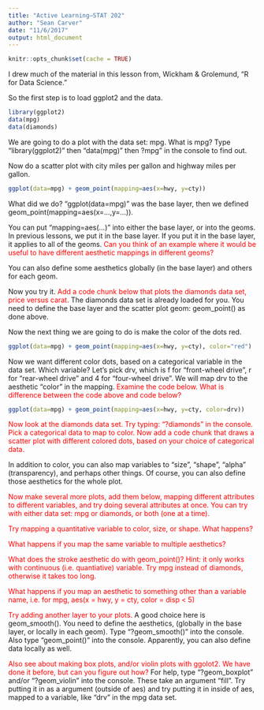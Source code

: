 ```yaml
---
title: "Active Learning—STAT 202"
author: "Sean Carver"
date: "11/6/2017"
output: html_document
---
```


```r
knitr::opts_chunk$set(cache = TRUE)
```
I drew much of the material in this lesson from,
Wickham & Grolemund, "R for Data Science."

So the first step is to load ggplot2 and the data.

```r
library(ggplot2)
data(mpg)
data(diamonds)
```

We are going to do a plot with the data set: mpg.  What is mpg?  Type "library(ggplot2)" then "data(mpg)" then ?mpg" in the console to find out.

Now do a scatter plot with city miles per gallon and highway miles per gallon.

```r
ggplot(data=mpg) + geom_point(mapping=aes(x=hwy, y=cty))
```

What did we do? "ggplot(data=mpg)" was the base layer, then we defined geom_point(mapping=aes(x=...,y=...)).  

You can put "mapping=aes(...)" into either the base layer, or into the geoms.  In previous lessons, we put it in the base layer.  If you put it in the base layer, it applies to all of the geoms.  <span style="color:red"> Can you think of an example where it would be useful to have different aesthetic mappings in different geoms? </span>

You can also define some aesthetics globally (in the base layer) and others for each geom.

Now you try it.  <span style="color:red"> Add a code chunk below that plots the diamonds data set, price versus carat. </span>  The diamonds data set is already loaded for you.  You need to define the base layer and the scatter plot geom: geom_point() as done above.

Now the next thing we are going to do is make the color of the dots red.

```r
ggplot(data=mpg) + geom_point(mapping=aes(x=hwy, y=cty), color="red")
```

Now we want different color dots, based on a categorical variable in the data set.  Which variable?  Let's pick drv, which is f for "front-wheel drive", r for "rear-wheel drive" and 4 for "four-wheel drive".  We will map drv to the aesthetic "color" in the mapping.  <span style="color:red"> Examine the code below. What is difference between the code above and code below? </span>

```r
ggplot(data=mpg) + geom_point(mapping=aes(x=hwy, y=cty, color=drv))
```

<span style="color:red"> Now look at the diamonds data set.  Try typing: "?diamonds" in the console.  Pick a categorical data to map to color.  Now add a code chunk that draws a scatter plot with different colored dots, based on your choice of categorical data. </span>

In addition to color, you can also map variables to "size", "shape", "alpha" (transparency), and perhaps other things.  Of course, you can also define those aesthetics for the whole plot.

<span style="color:red"> Now make several more plots, add them below, mapping different attributes to different variables, and try doing several attributes at once.  You can try with either data set: mpg or diamonds, or both (one at a time).  </span>

<span style="color:red"> Try mapping a quantitative variable to color, size, or shape.  What happens? </span>

<span style="color:red"> What happens if you map the same variable to multiple aesthetics? </span>

<span style="color:red"> What does the stroke aesthetic do with geom_point()? Hint: it only works with continuous (i.e. quantiative) variable.  Try mpg instead of diamonds, otherwise it takes too long.</span>

<span style="color:red"> What happens if you map an aesthetic to something other than a variable name, i.e. for mpg, aes(x = hwy, y = cty, color = disp < 5) </span>

<span style="color:red"> Try adding another layer to your plots. </span> A good choice here is geom_smooth().  You need to define the aesthetics, (globally in the base layer, or locally in each geom).  Type "?geom_smooth()" into the console.  Also type "geom_point()" into the console.  Apparently, you can also define data locally as well.

<span style="color:red"> Also see about making box plots, and/or violin plots with ggolot2.  We have done it before, but can you figure out how? </span>  For help, type "?geom_boxplot" and/or "?geom_violin" into the console.  These take an argument "fill".  Try putting it in as a argument (outside of aes) and try putting it in inside of aes, mapped to a variable, like "drv" in the mpg data set.

